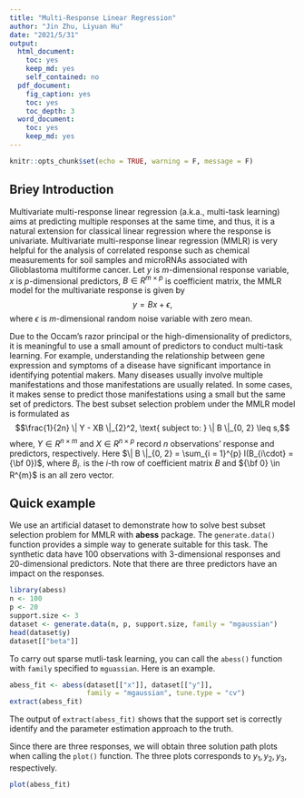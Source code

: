 ```yaml
---
title: "Multi-Response Linear Regression"
author: "Jin Zhu, Liyuan Hu"
date: "2021/5/31"
output:
  html_document: 
    toc: yes
    keep_md: yes
    self_contained: no
  pdf_document:
    fig_caption: yes
    toc: yes
    toc_depth: 3
  word_document: 
    toc: yes
    keep_md: yes
---
```


```r
knitr::opts_chunk$set(echo = TRUE, warning = F, message = F)
```

## Briey Introduction

Multivariate multi-response linear regression (a.k.a., multi-task learning) aims at predicting multiple responses at the same time, and thus, it is a natural extension for classical linear regression where the response is univariate. 
Multivariate multi-response linear regression (MMLR) is very helpful for the analysis of correlated response such as chemical measurements for soil samples and 
microRNAs associated with Glioblastoma multiforme cancer. 
Let $y$ is $m$-dimensional response variable, 
$x$ is $p$-dimensional predictors, 
$B \in R^{m \times p}$ is coefficient matrix, 
the MMLR model for the multivariate response is given by
$$y = B x + \epsilon,$$
where $\epsilon$ is $m$-dimensional random noise variable with zero mean. 

Due to the Occam's razor principal or the high-dimensionality of predictors, it is meaningful to use a small amount of predictors to conduct multi-task learning. For example, understanding the relationship between gene expression and symptoms of a disease have significant importance in identifying potential makers. Many diseases usually involve multiple manifestations and those manifestations are usually related. In some cases, it makes sense to predict those manifestations using a small but the same set of predictors. The best subset selection problem under the MMLR model is formulated as 
$$\frac{1}{2n} \| Y - XB \|_{2}^2, \text{ subject to: } \| B \|_{0, 2} \leq s,$$
where, $Y \in R^{n \times m}$ and $X \in R^{n \times p}$ record 
$n$ observations' response and predictors, respectively. 
Here $\| B \|_{0, 2} = \sum_{i = 1}^{p} I(B_{i\cdot} = {\bf 0})$, 
where $B_{i\cdot}$ is the $i$-th row of coefficient matrix $B$ and 
${\bf 0} \in R^{m}$ is an all zero vector. 

## Quick example

We use an artificial dataset to demonstrate how to solve best subset selection problem for MMLR with **abess** package. 
The `generate.data()` function provides a simple way to generate suitable for this task. 
The synthetic data have 100 observations with 3-dimensional responses and 20-dimensional predictors. Note that there are three predictors have an impact on the responses.
<!-- The assumption behind is the response vector following a multivariate gaussian distribution whose mean vector is linear to `x`. -->

```r
library(abess)
n <- 100
p <- 20
support.size <- 3
dataset <- generate.data(n, p, support.size, family = "mgaussian")
head(dataset$y)
dataset[["beta"]]
```

To carry out sparse mutli-task learning, you can call the `abess()` function with `family` specified to `mguassian`. Here is an example.

```r
abess_fit <- abess(dataset[["x"]], dataset[["y"]],
                   family = "mgaussian", tune.type = "cv")
extract(abess_fit)
```

The output of `extract(abess_fit)` shows that the support set is correctly identify and the parameter estimation approach to the truth.    

Since there are three responses, we will obtain three solution path plots when calling the `plot()` function. 
The three plots corresponds to $y_1, y_2, y_3$, respectively. 
```r
plot(abess_fit)
```

